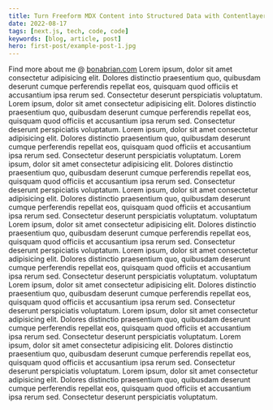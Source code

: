 ```yaml
---
title: Turn Freeform MDX Content into Structured Data with Contentlayer
date: 2022-08-17
tags: [next.js, tech, code, code]
keywords: [blog, article, post]
hero: first-post/example-post-1.jpg
---
```

Find more about me @ [bonabrian.com](https://bonabrian.com)
Lorem ipsum, dolor sit amet consectetur adipisicing elit. Dolores distinctio praesentium quo, quibusdam deserunt cumque perferendis repellat eos, quisquam quod officiis et accusantium ipsa rerum sed. Consectetur deserunt perspiciatis voluptatum.
Lorem ipsum, dolor sit amet consectetur adipisicing elit. Dolores distinctio praesentium quo, quibusdam deserunt cumque perferendis repellat eos, quisquam quod officiis et accusantium ipsa rerum sed. Consectetur deserunt perspiciatis voluptatum.
Lorem ipsum, dolor sit amet consectetur adipisicing elit. Dolores distinctio praesentium quo, quibusdam deserunt cumque perferendis repellat eos, quisquam quod officiis et accusantium ipsa rerum sed. Consectetur deserunt perspiciatis voluptatum.
Lorem ipsum, dolor sit amet consectetur adipisicing elit. Dolores distinctio praesentium quo, quibusdam deserunt cumque perferendis repellat eos, quisquam quod officiis et accusantium ipsa rerum sed. Consectetur deserunt perspiciatis voluptatum.
Lorem ipsum, dolor sit amet consectetur adipisicing elit. Dolores distinctio praesentium quo, quibusdam deserunt cumque perferendis repellat eos, quisquam quod officiis et accusantium ipsa rerum sed. Consectetur deserunt perspiciatis voluptatum.
voluptatum
Lorem ipsum, dolor sit amet consectetur adipisicing elit. Dolores distinctio praesentium quo, quibusdam deserunt cumque perferendis repellat eos, quisquam quod officiis et accusantium ipsa rerum sed. Consectetur deserunt perspiciatis voluptatum.
Lorem ipsum, dolor sit amet consectetur adipisicing elit. Dolores distinctio praesentium quo, quibusdam deserunt cumque perferendis repellat eos, quisquam quod officiis et accusantium ipsa rerum sed. Consectetur deserunt perspiciatis voluptatum.
voluptatum
Lorem ipsum, dolor sit amet consectetur adipisicing elit. Dolores distinctio praesentium quo, quibusdam deserunt cumque perferendis repellat eos, quisquam quod officiis et accusantium ipsa rerum sed. Consectetur deserunt perspiciatis voluptatum.
Lorem ipsum, dolor sit amet consectetur adipisicing elit. Dolores distinctio praesentium quo, quibusdam deserunt cumque perferendis repellat eos, quisquam quod officiis et accusantium ipsa rerum sed. Consectetur deserunt perspiciatis voluptatum.
Lorem ipsum, dolor sit amet consectetur adipisicing elit. Dolores distinctio praesentium quo, quibusdam deserunt cumque perferendis repellat eos, quisquam quod officiis et accusantium ipsa rerum sed. Consectetur deserunt perspiciatis voluptatum.
Lorem ipsum, dolor sit amet consectetur adipisicing elit. Dolores distinctio praesentium quo, quibusdam deserunt cumque perferendis repellat eos, quisquam quod officiis et accusantium ipsa rerum sed. Consectetur deserunt perspiciatis voluptatum.
